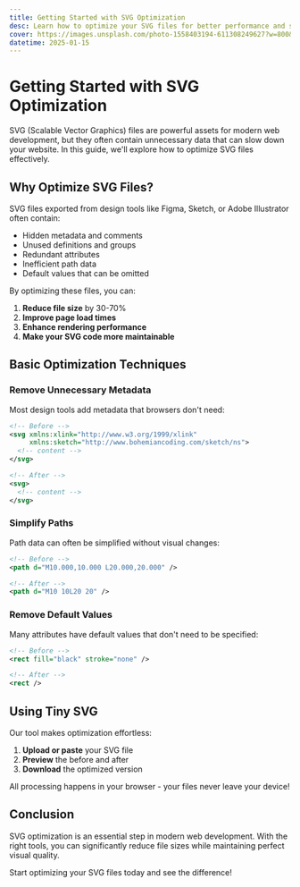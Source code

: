 ```yaml
---
title: Getting Started with SVG Optimization
desc: Learn how to optimize your SVG files for better performance and smaller file sizes
cover: https://images.unsplash.com/photo-1558403194-611308249627?w=800&h=400&fit=crop
datetime: 2025-01-15
---
```


# Getting Started with SVG Optimization

SVG (Scalable Vector Graphics) files are powerful assets for modern web development, but they often contain unnecessary data that can slow down your website. In this guide, we'll explore how to optimize SVG files effectively.

## Why Optimize SVG Files?

SVG files exported from design tools like Figma, Sketch, or Adobe Illustrator often contain:

- Hidden metadata and comments
- Unused definitions and groups
- Redundant attributes
- Inefficient path data
- Default values that can be omitted

By optimizing these files, you can:

1. **Reduce file size** by 30-70%
2. **Improve page load times**
3. **Enhance rendering performance**
4. **Make your SVG code more maintainable**

## Basic Optimization Techniques

### Remove Unnecessary Metadata

Most design tools add metadata that browsers don't need:

```xml
<!-- Before -->
<svg xmlns:xlink="http://www.w3.org/1999/xlink"
     xmlns:sketch="http://www.bohemiancoding.com/sketch/ns">
  <!-- content -->
</svg>

<!-- After -->
<svg>
  <!-- content -->
</svg>
```

### Simplify Paths

Path data can often be simplified without visual changes:

```xml
<!-- Before -->
<path d="M10.000,10.000 L20.000,20.000" />

<!-- After -->
<path d="M10 10L20 20" />
```

### Remove Default Values

Many attributes have default values that don't need to be specified:

```xml
<!-- Before -->
<rect fill="black" stroke="none" />

<!-- After -->
<rect />
```

## Using Tiny SVG

Our tool makes optimization effortless:

1. **Upload or paste** your SVG file
2. **Preview** the before and after
3. **Download** the optimized version

All processing happens in your browser - your files never leave your device!

## Conclusion

SVG optimization is an essential step in modern web development. With the right tools, you can significantly reduce file sizes while maintaining perfect visual quality.

Start optimizing your SVG files today and see the difference!
